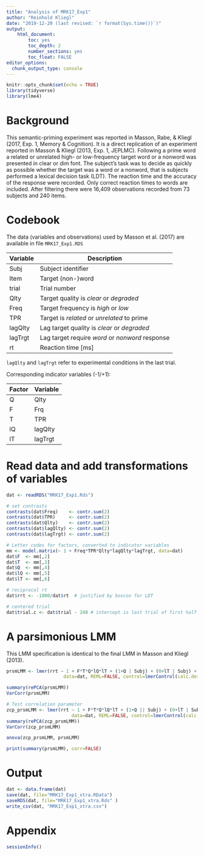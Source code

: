 ```yaml
---
title: "Analysis of MRK17_Exp1"
author: "Reinhold Kliegl"
date: "2019-12-20 (last revised: `r format(Sys.time())`)"
output: 
    html_document:
        toc: yes
        toc_depth: 2
        number_sections: yes
        toc_float: FALSE
editor_options: 
  chunk_output_type: console
---
```



```r
knitr::opts_chunk$set(echo = TRUE)
library(tidyverse)
library(lme4)
```

# Background

This semantic-priming experiment was reported in Masson, Rabe, & Kliegl (2017, Exp. 1, Memory & Cognition). It is a direct replication of an experiment reported in Masson & Kliegl (2013, Exp. 1, JEPLMC). Following a prime word a related or unrelated high- or low-frequency target word or a nonword was presented in clear or dim font. The subject's task was to decide as quickly as possible whether the target was a word or a nonword, that is subjects performed a lexical decision task (LDT). The reaction time and the accuracy of the response were recorded. Only correct reaction times to words are included. After filtering there were 16,409 observations recorded from 73 subjects and 240 items.

# Codebook

The data (variables and observations) used by Masson et al. (2017) are available in file `MRK17_Exp1.RDS`

|Variable | Description|
|---------|----------- |
|Subj     | Subject identifier |
|Item     | Target (non-)word  |    
|trial    | Trial number |
|Qlty     | Target quality is _clear_ or _degraded_  |
|Freq     | Target frequency is _high_  or _low_ |
|TPR      | Target is _related_ or _unrelated_ to prime |
|lagQlty  | Lag target quality is _clear_ or _degraded_  |
|lagTrgt  | Lag target require _word_ or _nonword_ response |
|rt       | Reaction time [ms] |

`lagQlty` and `lagTrgt` refer to experimental conditions in the last trial. 

Corresponding indicator variables (-1/+1):

|Factor|Variable| Description
|------|-----------|
|Q     |Qlty    | Target quality is _clear_ or _degraded_   |
|F     |Frq     | Target frequency is _high_  or _low_ |
|T     |TPR     | Target is _related_ or _unrelated_ to prime |
|lQ    |lagQlty | Lag target quality is _clear_ or _degraded_  |
|lT    |lagTrgt | Lag target require _word_ or _nonword_ response |

# Read data and add transformations of variables

```r
dat <- readRDS("MRK17_Exp1.Rds")

# set contrasts 
contrasts(dat$Freq)    <- contr.sum(2)
contrasts(dat$TPR)     <- contr.sum(2)
contrasts(dat$Qlty)    <- contr.sum(2)
contrasts(dat$lagQlty) <- contr.sum(2)
contrasts(dat$lagTrgt) <- contr.sum(2)

# Letter codes for factors, converted to indicator variables
mm <- model.matrix(~ 1 + Freq*TPR*Qlty*lagQlty*lagTrgt, data=dat)
dat$F  <- mm[,2]
dat$T  <- mm[,3]
dat$Q  <- mm[,4]
dat$lQ <- mm[,5]
dat$lT <- mm[,6]

# reciprocal rt 
dat$rrt <- -1000/dat$rt  # justified by boxcox for LDT

# centered trial
dat$trial.c <- dat$trial - 240 # intercept is last trial of first half of session
```

# A parsimonious LMM

This LMM specification is identical to the final LMM in Masson and Kliegl (2013).

```r
prsmLMM <- lmer(rrt ~ 1 + F*T*Q*lQ*lT + (1+Q | Subj) + (0+lT | Subj) + (1 | Item) + (0+T | Item), 
                     data=dat, REML=FALSE, control=lmerControl(calc.derivs=FALSE))

summary(rePCA(prsmLMM))
VarCorr(prsmLMM)

# Test correlation parameter
zcp_prsmLMM <- lmer(rrt ~ 1 + F*T*Q*lQ*lT + (1+Q || Subj) + (0+lT | Subj) + (1 | Item) + (0+T | Item), 
                        data=dat, REML=FALSE, control=lmerControl(calc.derivs=FALSE))
summary(rePCA(zcp_prsmLMM))
VarCorr(zcp_prsmLMM)

anova(zcp_prsmLMM, prsmLMM)

print(summary(prsmLMM), corr=FALSE)
```

# Output

```r
dat <- data.frame(dat)
save(dat, file="MRK17_Exp1_xtra.RData")
saveRDS(dat, file="MRK17_Exp1_xtra.Rds" )
write_csv(dat, "MRK17_Exp1_xtra.csv")
```

# Appendix

```r
sessionInfo()
```

